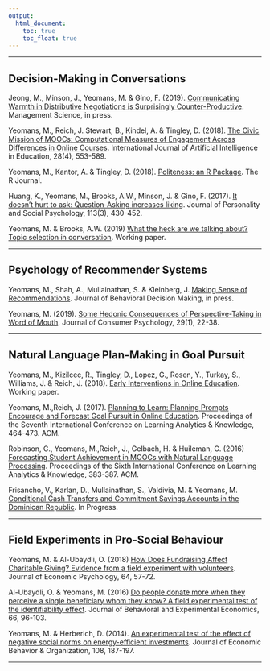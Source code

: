 ```yaml
---
output:
  html_document: 
    toc: true
    toc_float: true
---
```


<link rel="stylesheet" href="styles.css" type="text/css">

***

## Decision-Making in Conversations

Jeong, M., Minson, J., Yeomans, M. & Gino, F. (2019). [Communicating Warmth in Distributive Negotiations is Surprisingly Counter-Productive](http://www.mikeyeomans.info/papers/communicating_warmth.pdf). Management Science, in press.

Yeomans, M., Reich, J. Stewart, B., Kindel, A.  & Tingley, D. (2018). [The Civic Mission of MOOCs: Computational Measures of Engagement Across Differences in Online Courses](http://www.mikeyeomans.info/papers/EngagementAcrossDifference.pdf). International Journal of Artificial Intelligence in Education, 28(4), 553-589.

Yeomans, M., Kantor, A.  & Tingley, D. (2018). [Politeness: an R Package](https://cran.r-project.org/package=politeness). The R Journal.

Huang, K., Yeomans, M., Brooks, A.W., Minson, J. & Gino, F. (2017). [It doesn't hurt to ask: Question-Asking increases liking](http://www.mikeyeomans.info/papers/question_asking.pdf). Journal of Personality and Social Psychology, 113(3), 430-452.

Yeomans, M. & Brooks, A.W. (2019) [What the heck are we talking about? Topic selection in conversation](http://www.mikeyeomans.info/papers/topic_selection.pdf). Working paper. 

***

## Psychology of Recommender Systems

Yeomans, M., Shah, A., Mullainathan, S.  & Kleinberg, J. [Making Sense of Recommendations](http://www.mikeyeomans.info/papers/Making_Sense.pdf). Journal of Behavioral Decision Making, in press.

Yeomans, M. (2019). [Some Hedonic Consequences of Perspective-Taking in Word of Mouth](http://www.mikeyeomans.info/papers/Advice_Supply.pdf). Journal of Consumer Psychology, 29(1), 22-38.

***

## Natural Language Plan-Making in Goal Pursuit

Yeomans, M., Kizilcec, R., Tingley, D., Lopez, G., Rosen, Y., Turkay, S., Williams, J. & Reich, J. (2018). [Early Interventions in Online Education](http://www.mikeyeomans.info/papers/earlyinterventions.pdf). Working paper.

Yeomans, M.,Reich, J. (2017). [Planning to Learn: Planning Prompts Encourage and Forecast Goal Pursuit in Online Education](http://www.mikeyeomans.info/papers/planning.pdf). Proceedings of the Seventh International Conference on Learning Analytics  & Knowledge, 464-473. ACM.

Robinson, C., Yeomans, M.,Reich, J., Gelbach, H.  & Huileman, C. (2016) [Forecasting Student Achievement in MOOCs with Natural Language Processing](http://www.mikeyeomans.info/papers/utility_value.pdf). Proceedings of the Sixth International Conference on Learning Analytics  & Knowledge, 383-387. ACM.

Frisancho, V., Karlan, D., Mullainathan, S., Valdivia, M.  & Yeomans, M. [Conditional Cash Transfers and Commitment Savings Accounts in the Dominican Republic](http://www.poverty-action.org/study/conditional-cash-transfers-and-commitment-savings-accounts-dominican-republic). In Progress.

***

## Field Experiments in Pro-Social Behaviour

Yeomans, M.  & Al-Ubaydli, O. (2018) [How Does Fundraising Affect Charitable Giving? Evidence from a field experiment with volunteers](http://www.mikeyeomans.info/papers/Collateral_Effects_of_Fundraising.pdf). Journal of Economic Psychology, 64, 57-72.

Al-Ubaydli, O. & Yeomans, M. (2016) [Do people donate more when they perceive a single beneficiary whom they know? A field experimental test of the identifiability effect](http://www.mikeyeomans.info/papers/Identifiability_Effect.pdf). Journal of Behavioral and Experimental Economics, 66, 96-103.

Yeomans, M. & Herberich, D. (2014). [An experimental test of the effect of negative social norms on energy-efficient investments](http://www.mikeyeomans.info/papers/Tire_Pressure_Neglect.pdf). Journal of Economic Behavior & Organization, 108, 187-197.

***
